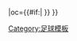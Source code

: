 {{fb team |t=-{zh:阿爾克馬爾; zh-hans:阿尔克马尔; zh-hk:阿爾克馬爾; zh-tw:阿爾克馬爾; zh-mo:艾克馬亞;}- |tan=阿爾克馬爾足球會 |tc=NED |abb={{#if:{{{abb|}}}|AZ{{0}}{{0}}}} |oc={{#if:{{{oc|}}}|{{{oc}}} }} }}<!--
--><noinclude>[[Category:足球模板]]</noinclude>